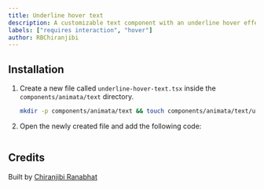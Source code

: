 ```yaml
---
title: Underline hover text
description: A customizable text component with an underline hover effect.
labels: ["requires interaction", "hover"]
author: RBChiranjibi
---
```


<ComponentPreview name="text-underline-hover-text--docs" />

## Installation

1. Create a new file called `underline-hover-text.tsx` inside the `components/animata/text` directory.

   ```bash
   mkdir -p components/animata/text && touch components/animata/text/underline-hover-text.tsx
   ```

2. Open the newly created file and add the following code:

```jsx file=<rootDir>/animata/text/underline-hover-text.tsx

```

## Credits

Built by [Chiranjibi Ranabhat](https://github.com/chiranjibi10)
